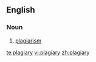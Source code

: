 ==English==

===Noun===
{{en-noun|plagiaries}}

# [[plagiarism]]

[[te:plagiary]]
[[vi:plagiary]]
[[zh:plagiary]]